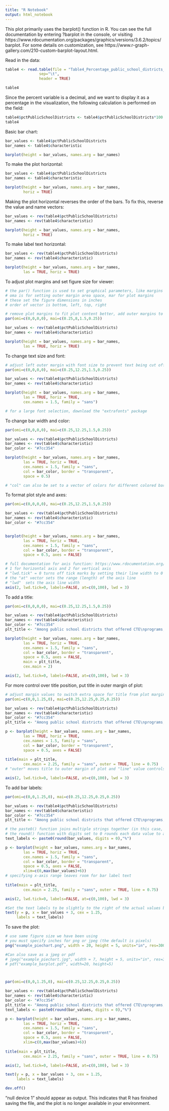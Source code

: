 ```yaml
---
title: "R Notebook"
output: html_notebook
---
```


This plot primarily uses the barplot() function in R. You can see the full documentation by entering ?barplot in the console, or visiting https://www.rdocumentation.org/packages/graphics/versions/3.6.2/topics/barplot. For some details on customization, see https://www.r-graph-gallery.com/210-custom-barplot-layout.html.


Read in the data:

```r
table4 <- read.table(file = "Table4_Percentage_public_school_districts_by_activity.txt", 
               sep="\t",
               header = TRUE)
```

```r
table4
```

Since the percent variable is a decimal, and we want to display it as a percentage in the visualization, the following calculation is performed on the field:

```r
table4$pctPublicSchoolDistricts <- table4$pctPublicSchoolDistricts*100
table4
```


Basic bar chart:

```r
bar_values <- table4$pctPublicSchoolDistricts
bar_names <- table4$characteristic

barplot(height = bar_values, names.arg = bar_names)
```


To make the plot horizontal: 

```r
bar_values <- table4$pctPublicSchoolDistricts
bar_names <- table4$characteristic

barplot(height = bar_values, names.arg = bar_names, 
        horiz = TRUE)
```


Making the plot horizontal reverses the order of the bars. To fix this, reverse the value and name vectors: 

```r
bar_values <- rev(table4$pctPublicSchoolDistricts)
bar_names <- rev(table4$characteristic)

barplot(height = bar_values, names.arg = bar_names,
        horiz = TRUE)
```


To make label text horizontal:

```r
bar_values <- rev(table4$pctPublicSchoolDistricts)
bar_names <- rev(table4$characteristic)

barplot(height = bar_values, names.arg = bar_names,
        las = TRUE, horiz = TRUE)
```


To adjust plot margins and set figure size for viewer:

```r
# the par() function is used to set graphical parameters, like margins
# oma is for setting outer margin area space, mar for plot margins
# these set the figure dimensions in inches
# order of vector is bottom, left, top, right

# remove plot margins to fit plot content better, add outer margins to prevent label text from being cut off and leave room for plot title::
par(omi=c(0,0,0,0), mai=c(0.25,8,1.5,0.25))

bar_values <- rev(table4$pctPublicSchoolDistricts)
bar_names <- rev(table4$characteristic)

barplot(height = bar_values, names.arg = bar_names,
        las = TRUE, horiz = TRUE)
```


To change text size and font:

```r
# adjust left outer margin with font size to prevent text being cut off
par(omi=c(0,0,0,0), mai=c(0.25,12.25,1.5,0.25))

bar_values <- rev(table4$pctPublicSchoolDistricts)
bar_names <- rev(table4$characteristic)

barplot(height = bar_values, names.arg = bar_names,
        las = TRUE, horiz = TRUE,
        cex.names = 1.5, family = "sans")

# for a large font selection, download the "extrafonts" package
```


To change bar width and color:

```r
par(omi=c(0,0,0,0), mai=c(0.25,12.25,1.5,0.25))

bar_values <- rev(table4$pctPublicSchoolDistricts)
bar_names <- rev(table4$characteristic)
bar_color <- "#7cc354"

barplot(height = bar_values, names.arg = bar_names,
        las = TRUE, horiz = TRUE,
        cex.names = 1.5, family = "sans",
        col = bar_color, border = "transparent",
        space = 0.5)

# "col" can also be set to a vector of colors for different colored bars
```


To format plot style and axes:

```r
par(omi=c(0,0,0,0), mai=c(0.25,12.25,1.5,0.25))

bar_values <- rev(table4$pctPublicSchoolDistricts)
bar_names <- rev(table4$characteristic)
bar_color <- "#7cc354"


barplot(height = bar_values, names.arg = bar_names,
        las = TRUE, horiz = TRUE,
        cex.names = 1.5, family = "sans",
        col = bar_color, border = "transparent",
        space = 0.5, axes = FALSE)

# full documentation for axis function: https://www.rdocumentation.org/packages/graphics/versions/3.5.2/topics/axis
# 1 for horizontal axis and 2 for vertical axis
# "lwd.tick" = 0 turns off tick marks by setting their line width to 0
# the "at" vector sets the range (length) of the axis line
# "lwd"  sets the axis line width
axis(2, lwd.tick=0, labels=FALSE, at=c(0,100), lwd = 3)
```


To add a title:

```r
par(omi=c(0,0,0,0), mai=c(0.25,12.25,1.5,0.25))

bar_values <- rev(table4$pctPublicSchoolDistricts)
bar_names <- rev(table4$characteristic)
bar_color <- "#7cc354"
plt_title <- "Among public school districts that offered CTE\nprograms, percentage by activity offered"

barplot(height = bar_values, names.arg = bar_names,
        las = TRUE, horiz = TRUE,
        cex.names = 1.5, family = "sans",
        col = bar_color, border = "transparent",
        space = 0.5, axes = FALSE,
        main = plt_title,
        cex.main = 2)

axis(2, lwd.tick=0, labels=FALSE, at=c(0,100), lwd = 3)
```


For more control over title position, put title in outer margin of plot:

```r
# adjust margin values to switch extra space for title from plot margin to outer margin
par(omi=c(0,0,1.25,0), mai=c(0.25,12.25,0.25,0.25))

bar_values <- rev(table4$pctPublicSchoolDistricts)
bar_names <- rev(table4$characteristic)
bar_color <- "#7cc354"
plt_title <- "Among public school districts that offered CTE\nprograms, percentage by activity offered"

p <- barplot(height = bar_values, names.arg = bar_names,
        las = TRUE, horiz = TRUE,
        cex.names = 1.5, family = "sans",
        col = bar_color, border = "transparent",
        space = 0.5, axes = FALSE)
        
title(main = plt_title,
        cex.main = 2.25, family = "sans", outer = TRUE, line = 0.75)
# "outer" moves title to outer margin of plot and "line" value controls verical positioning

axis(2, lwd.tick=0, labels=FALSE, at=c(0,100), lwd = 3)
```


To add bar labels:

```r
par(omi=c(0,0,1.25,0), mai=c(0.25,12.25,0.25,0.25))

bar_values <- rev(table4$pctPublicSchoolDistricts)
bar_names <- rev(table4$characteristic)
bar_color <- "#7cc354"
plt_title <- "Among public school districts that offered CTE\nprograms, percentage by activity offered"

# the paste0() function joins multiple strings together (in this case, a percent sign is joined to each data value)
# the round() function with digits set to 0 rounds each data value to a whole number
text_labels <- paste0(round(bar_values, digits = 0),"%")

p <- barplot(height = bar_values, names.arg = bar_names,
        las = TRUE, horiz = TRUE,
        cex.names = 1.5, family = "sans",
        col = bar_color, border = "transparent",
        space = 0.5, axes = FALSE, 
        xlim=c(0,max(bar_values)+6))
# specifying x-axis range leaves room for bar label text
        
title(main = plt_title,
        cex.main = 2.25, family = "sans", outer = TRUE, line = 0.75)

axis(2, lwd.tick=0, labels=FALSE, at=c(0,100), lwd = 3)

#Set the text labels to be slightly to the right of the actual values by adding 3
text(y = p, x = bar_values + 3, cex = 1.25, 
     labels = text_labels)
```


To save the plot:

```r
# use same figure size we have been using
# you must specify inches for png or jpeg (the default is pixels)
png("example_piechart.png", width = 20, height = 5, units="in", res=300)

#Can also save as a jpeg or pdf
# jpeg("example_piechart.jpg", width = 7, height = 5, units="in", res=300)
# pdf("example_barplot.pdf", width=20, height=5)



par(omi=c(0,0,1.25,0), mai=c(0.25,12.25,0.25,0.25))

bar_values <- rev(table4$pctPublicSchoolDistricts)
bar_names <- rev(table4$characteristic)
bar_color <- "#7cc354"
plt_title <- "Among public school districts that offered CTE\nprograms, percentage by activity offered"
text_labels <- paste0(round(bar_values, digits = 0),"%")

p <- barplot(height = bar_values, names.arg = bar_names,
        las = TRUE, horiz = TRUE,
        cex.names = 1.5, family = "sans",
        col = bar_color, border = "transparent",
        space = 0.5, axes = FALSE, 
        xlim=c(0,max(bar_values)+6))
        
title(main = plt_title,
        cex.main = 2.25, family = "sans", outer = TRUE, line = 0.75)

axis(2, lwd.tick=0, labels=FALSE, at=c(0,100), lwd = 3)

text(y = p, x = bar_values + 3, cex = 1.25, 
     labels = text_labels)

dev.off()
```

"null device 1" should appear as output. This indicates that R has finished saving the file, and the plot is no longer available in your environment.
